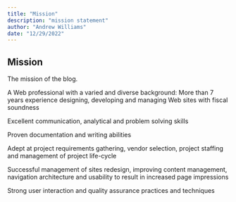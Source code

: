 ```yaml
---
title: "Mission"
description: "mission statement"
author: "Andrew Williams"
date: "12/29/2022"
---
```


## Mission
The mission of the blog.

A Web professional with a varied and diverse background:
More than 7 years experience designing, developing and managing Web sites with fiscal soundness

Excellent communication, analytical and problem solving skills

Proven documentation and writing abilities

Adept at project requirements gathering, vendor selection, project staffing and management of project life-cycle

Successful management of sites redesign, improving content management, navigation architecture and usability to result in increased page impressions

Strong user interaction and quality assurance practices and techniques
